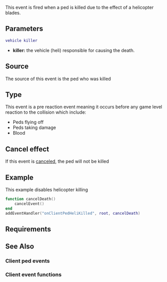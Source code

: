 
{{Client event}}
This event is fired when a ped is killed due to the effect of a helicopter blades.
{{Note|This event is only triggered for peds that are streamed in}}
==Parameters==
<syntaxhighlight lang="lua">
vehicle killer
</syntaxhighlight>
*'''killer:''' the vehicle (heli) responsible for causing the death.

==Source==
The source of this event is the ped who was killed

==Type==
This event is a pre reaction event meaning it occurs before any game level reaction to the collision which include:
* Peds flying off
* Peds taking damage
* Blood

==Cancel effect==
If this event is [[/Event_system#Canceling.md|canceled]], the ped will not be killed

==Example==
<section class="client" name="Client" show="true">
This example disables helicopter killing
<syntaxhighlight lang="lua">
function cancelDeath()
	cancelEvent()
end
addEventHandler("onClientPedHeliKilled", root, cancelDeath)
</syntaxhighlight>
</section>

==Requirements==
{{Requirements|n/a|1.3.0-9.03893|}}

==See Also==
===Client ped events===
{{Client_ped_events}}
===Client event functions===
{{Client_event_functions}}